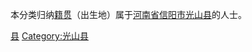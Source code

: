 {{Catnav|頁面分類|各種主題的頁面分類|依中国各省来作的分类|各地中国人|河南人|信阳人}}
{{Catnav|頁面分類|人物|各國人物|中国人|各地中国人|河南人|信阳人}}

本分类归纳[[籍贯|籍贯]]（出生地）属于[[河南省|河南省]][[信阳市|信阳市]][[光山县|光山县]]的人士。

[[Category:信阳人|县]]
[[Category:光山县|Category:光山县]]